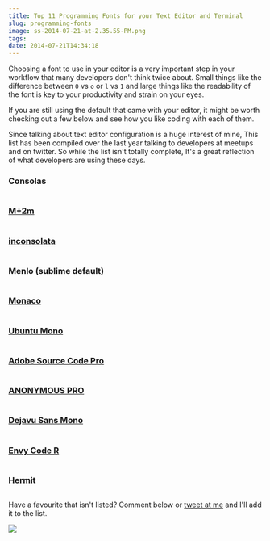 ```yaml
---
title: Top 11 Programming Fonts for your Text Editor and Terminal
slug: programming-fonts
image: ss-2014-07-21-at-2.35.55-PM.png
tags: 
date: 2014-07-21T14:34:18
---
```


Choosing a font to use in your editor is a very important step in your workflow that many developers don't think twice about. Small things like the difference between <code>0</code> vs <code>o</code> or <code>l</code> vs <code>1</code> and large things like the readability of the font is key to your productivity and strain on your eyes.

If you are still using the default that came with your editor, it might be worth checking out a few below and see how you like coding with each of them.

Since talking about text editor configuration is a huge interest of mine, This list has been compiled over the last year talking to developers at meetups and on twitter. So while the list isn't totally complete, It's a great reflection of what developers are using these days.

<h3>Consolas</h3>

<img src="consolas.png" alt="" />

<h3><a href="http://www.fontspace.com/m-fonts/m-2m">M+2m</a></h3>

<img src="m2+m.png" alt="" />

<h3><a href="http://levien.com/type/myfonts/inconsolata.html">inconsolata</a></h3>

<img src="incolsolata.png" alt="" />

<h3>Menlo (sublime default)</h3>

<img src="menlo.png" alt="" />

<h3><a href="https://github.com/todylu/monaco.ttf">Monaco</a></h3>

<img src="monaco.png" alt="" />

<h3><a href="http://font.ubuntu.com/">Ubuntu Mono</a></h3>

<img src="ubuntumono.png" alt="" />

<h3><a href="http://store1.adobe.com/cfusion/store/html/index.cfm?event=displayFontPackage&code=1960">Adobe Source Code Pro</a></h3>

<img src="sourcecodepro.png" alt="" />

<h3><a href="http://www.marksimonson.com/fonts/view/anonymous-pro">ANONYMOUS PRO</a></h3>

<img src="anonymouspro.png" alt="" />

<h3><a href="http://dejavu-fonts.org/wiki/Main_Page">Dejavu Sans Mono</a></h3>

<img src="dejavusansmono.png" alt="" />

<h3><a href="http://www.fontsquirrel.com/fonts/Envy-Code-R">Envy Code R</a></h3>

<img src="envy.png" alt="" />

<h3><a href="https://pcaro.es/p/hermit/">Hermit</a></h3>

<img src="hermit.png" alt="" />

Have a favourite that isn't listed? Comment below or <a href="http://twitter.com/wesbos">tweet at me</a> and I'll add it to the list.

<a href="https://sublimetextbook.com/?utm_source=fonts&utm_medium=banner&utm_campaign=product"><img src="facebook-share2.png"></a>